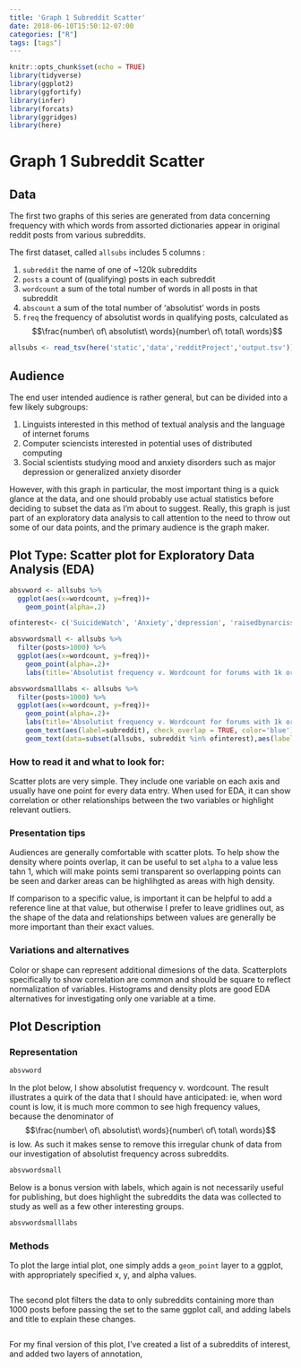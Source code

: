 ```yaml
---
title: 'Graph 1 Subreddit Scatter'
date: 2018-06-10T15:50:12-07:00
categories: ["R"]
tags: [tags"]
---
```



```r
knitr::opts_chunk$set(echo = TRUE)
library(tidyverse)
library(ggplot2)
library(ggfortify)
library(infer)
library(forcats)
library(ggridges)
library(here)
```

# Graph 1 Subreddit Scatter

## Data

The first two graphs of this series are generated from data concerning frequency with which words from assorted dictionaries appear in original reddit posts from various subreddits. 

The first dataset, called `allsubs` includes 5 columns : 

1. `subreddit` the name of one of ~120k subreddits
1. `posts` a count of (qualifying\footnote{only posts of 100+ words in length, marked as 'self' posts, ie. user generated text, not external links were counted in this data collection}) posts in each subreddit
1. `wordcount` a sum of the total number of words in all posts in that subreddit
1.  `abscount` a sum of the total number of 'absolutist'\footnote{Examples of absolutist words are: `always', `never', `completely', etc. For definitions and selection process of `absolutist' words, see: \href{http://journals.sagepub.com/doi/abs/10.1177/2167702617747074}{In an Absolute State}  by AlMosaiwi and Johnstone (2018)} words in posts  
1. `freq` the frequency of absolutist words in qualifying posts, calculated as $$\frac{number\ of\ absolutist\ words}{number\ of\ total\ words}$$


```r
allsubs <- read_tsv(here('static','data','redditProject','output.tsv'))
```
## Audience

The end user intended audience is rather general, but can be divided into a few likely subgroups: 

1. Linguists interested in this method of textual analysis and the language of internet forums
1. Computer sciencists interested in potential uses of distributed computing
1. Social scientists studying mood and anxiety disorders such as major depression or generalized anxiety disorder\footnote{Again I refer the reader to \href{http://journals.sagepub.com/doi/abs/10.1177/2167702617747074}{In an Absolute State}  by AlMosaiwi and Johnstone (2018)}

However, with this graph in particular, the most important thing is a quick glance at the data, and one should probably use actual statistics before deciding to subset the data as I'm about to suggest. Really, this graph is just part of an exploratory data analysis to call attention to the need to throw out some of our data points, and the primary audience is the graph maker. 

## Plot Type: Scatter plot for Exploratory Data Analysis (EDA)
```r
absvword <- allsubs %>% 
  ggplot(aes(x=wordcount, y=freq))+
    geom_point(alpha=.2)
```

```r
ofinterest<- c('SuicideWatch', 'Anxiety','depression', 'raisedbynarcissists')

absvwordsmall <- allsubs %>%
  filter(posts>1000) %>% 
  ggplot(aes(x=wordcount, y=freq))+
    geom_point(alpha=.2)+
    labs(title='Absolutist frequency v. Wordcount for forums with 1k or more posts', x='Wordcount (minimum = 1 mil )')
```

```r

absvwordsmalllabs <- allsubs %>%
  filter(posts>1000) %>% 
  ggplot(aes(x=wordcount, y=freq))+
    geom_point(alpha=.2)+
    labs(title='Absolutist frequency v. Wordcount for forums with 1k or more posts', x='Wordcount (minimum = 1 mil)')+
    geom_text(aes(label=subreddit), check_overlap = TRUE, color='blue')+
    geom_text(data=subset(allsubs, subreddit %in% ofinterest),aes(label=subreddit), check_overlap = FALSE, color='red')

```

### How to read it and what to look for: 

Scatter plots are very simple. They include one variable on each axis and usually have one point for every data entry. When used for EDA, it can show correlation or other relationships between the two variables or highlight relevant outliers. 

### Presentation tips

Audiences are generally comfortable with scatter plots. To help show the density where points overlap, it can be useful to set `alpha` to a value less tahn 1, which will make points semi transparent so overlapping points can be seen and darker areas can be highlihgted as areas with high density. 

If comparison to a specific value, is important it can be helpful to add a reference line at that value, but otherwise I prefer to leave gridlines out, as the shape of the data and relationships between values are generally be more important than their exact values. 

### Variations and alternatives

Color or shape can represent additional dimesions of the data. Scatterplots specifically to show correlation are common and should be square to reflect normalization of variables. Histograms and density plots are good EDA alternatives for investigating only one variable at a time. 

## Plot Description

### Representation

```r
absvword
```

In the plot below, I show absolutist frequency v. wordcount. The result illustrates a quirk of the data that I should have anticipated: ie, when word count is low, it is much more common to see high frequency values, because the denominator of $$\frac{number\ of\ absolutist\ words}{number\ of\ total\ words}$$ is low. As such it makes sense to 
remove this irregular chunk of data from our investigation of absolutist frequency across subreddits.  

```r
absvwordsmall
```

Below is a bonus version with labels, which again is not necessarily useful for publishing, but does highlight the subreddits the data was collected to study as well as a few other interesting groups. 

```r
absvwordsmalllabs
```

### Methods

To plot the large intial plot, one simply adds a `geom_point` layer to a ggplot, with appropriately specified x, y, and alpha values. 

```r

```

The second plot filters the data to only subreddits containing more than 1000 posts before passing the set to the same ggplot call, and adding labels and title to explain these changes.  

```r

```


For my final version of this plot, I've created a list of a subreddits of interest, and added two layers of annotation,  
```r

```

